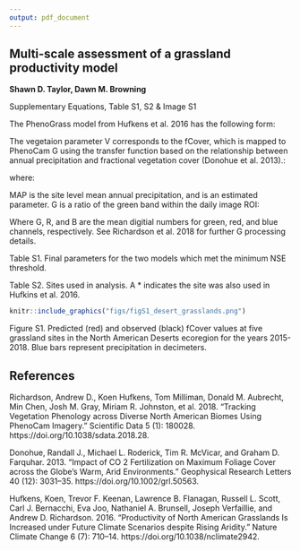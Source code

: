 ```yaml
---
output: pdf_document
---
```


## Multi-scale assessment of a grassland productivity model
**Shawn D. Taylor, Dawn M. Browning**

Supplementary Equations, Table S1, S2 & Image S1  

The PhenoGrass model from Hufkens et al. 2016 has the following form:

\begin{equation}
W_{t+1} = W_{t} + P_{t} - (1-V_{t})/(D_{t}/(W_{cap}-{W_p}))^{2}E_{t}-gb_{3}D_{t}V_{t}
\end{equation}

\begin{equation}
V_{t+1} = V_{t} + gS_{t}b_{1}D_{t-L}(1-V_{t}/V_{max})-db_{2}(1-V_{t})V_{t}
\end{equation}

\begin{equation}
D_{t} = max(0,W_{t}-W_{p})
\end{equation}

\begin{equation}
W_{t} = max(0,min(W_{cap},W_{t}))
\end{equation}

\begin{equation}
V_{t} = max(0,min(V_{max},V_{t}))
\end{equation}

\begin{equation}
\left\{\begin{matrix}
D_{t-L} > D_{t-L-1}; & d=0\\ 
D_{t-L} \leq  D_{t-L-1}; & d=1 
\end{matrix}\right.
\end{equation}

\begin{equation}
S_{t} = (TOA_{t} - Phmin)/(Phmax - Phmin)
\end{equation}

\begin{equation}
\left\{\begin{matrix}
S_{t-1} > S_{t}; & d=1  \\
S_{t-1} \leq  S_{t}; & d=0 
\end{matrix}\right.
\end{equation}

\begin{equation}
g = (\frac{T_{max}-T_{m}}{T_{max}-T_{opt}})(\frac{T_{m}}{T_{opt}})^{(\frac{T_{opt}}{T_{max}-T_{opt}})}
\end{equation}

The vegetaion parameter V corresponds to the fCover, which is mapped to PhenoCam G\textsubscript{cc} using the transfer function based on the relationship between annual precipitation and fractional vegetation cover (Donohue et al. 2013).:

\begin{equation}
S_{c} = MAP/(MAP+h)
\end{equation}

where:
\begin{equation}
fCover = G_{cc}*S_{c}
\end{equation}

MAP is the site level mean annual precipitation, and \textit{h} is an estimated parameter. G\textsubscript{cc} is a ratio of the green band within the daily image ROI:

\begin{equation}
G_{cc} = \frac{G_{dn}}{G_{dn}+R_{dn}+B_{dn}}
\end{equation}

Where G\textsubscript{dn}, R\textsubscript{dn}, and B\textsubscript{dn} are the mean digitial numbers for green, red, and blue channels, respectively. See Richardson et al. 2018 for further G\textsubscript{cc} processing details. 

\newpage

\begin{table}[]
\begin{tabular}{lll}
                              & Parameter               & Description                                  \\
\textbf{State Variables}      & W                       & Soil Water Content (mm)                      \\
                             & V                       & Fractional Cover (fCover)                    \\
                             & D                       & Plant available water (mm)                   \\
                             & g                       & Plant temperature response function          \\
\textbf{Input Variables}      & P                       & Precipitaiton (mm)                           \\
                             & MAP                     & Mean annual precipitation (mm)                \\
                             & W\textsubscript{cap}    & Soil Field Capacity (mm)                     \\
                             & W\textsubscript{p}      & Soil Wilting Point (mm)                      \\
                             & V\textsubscript{max}    & Maximum vegetation cover (1.0)               \\
                             & E                       & Evapotranspiration (mm)                      \\
                             & T\textsubscript{m}      & Running 15 day mean temperature (C)          \\
                             & TOA                     & Top of atmosphere radiation                  \\
                             & T\textsubscript{max}    & Maximum temperature for growth (45 C)        \\
                             & T\textsubscript{min}    & Minimum temperature for growth (0 C)         \\
\textbf{Estimated Parameters} & b1                      & Vegetation growth parameter                  \\
                             & b2                      & Senescence parameter                         \\
                             & b3                      & Soil water extraction rate                   \\
                             & T\textsubscript{opt}    & Optimal vegetation growth temperature        \\
                             & Phmin                   & Lower bound of optimal daily solar radiation \\
                             & Phmax                   & Upper bound of optimal daily solar radiation \\
                             & L                       & Lag (days)                                    \\
                             & h                       & fCover Transfer function parameter                                           
\end{tabular}
\end{table}

\newpage


\begin{tabular}{l|r|r}
\hline
parameter & Great Plains Grasslands & E. Temperate Forests Grasslands\\
\hline
b1 & 0.0021756 & 0.0143214\\
\hline
b2 & 0.0607134 & 0.0269089\\
\hline
b3 & 0.2630305 & 9.8632117\\
\hline
Phmax & 48.1106340 & 49.6940973\\
\hline
Phmin & 25.5471298 & 33.1345876\\
\hline
Topt & 29.7376494 & 35.6335041\\
\hline
L & 3.0685254 & 3.1769617\\
\hline
h & 10.3601586 & 949.5914722\\
\hline
\end{tabular}
Table S1. Final parameters for the two models which met the minimum NSE threshold. 


\newpage

Table S2. Sites used in analysis. A * indicates the site was also used in Hufkins et al. 2016.
\begin{table}
\small
\begin{tabular}{l|r|r|l|r|l|l|r|l}
\hline
name & lat & lon & vegetation & roi\_id & first\_date & last\_date & site\_years & ecoregion\\
\hline
ahwahnee & 37.75 & -119.58 & GR & 3000 & 2015-07-28 & 2020-03-05 & 4.6 & NWForests\\
\hline
archboldavir & 27.18 & -81.22 & AG & 1000 & 2016-11-18 & 2020-03-05 & 3.1 & ETempForests\\
\hline
archboldavirx & 27.17 & -81.22 & AG & 1000 & 2016-05-16 & 2020-03-05 & 3.6 & ETempForests\\
\hline
archboldpnot & 27.19 & -81.20 & AG & 1000 & 2016-05-13 & 2020-03-05 & 3.6 & ETempForests\\
\hline
archboldpnotx & 27.18 & -81.20 & AG & 1000 & 2016-05-16 & 2020-03-05 & 3.6 & ETempForests\\
\hline
arsgacp1 & 31.51 & -83.62 & AG & 1000 & 2016-05-10 & 2020-03-05 & 3.8 & ETempForests\\
\hline
arsmnswanlake1 & 45.68 & -95.80 & AG & 1000 & 2015-10-02 & 2020-03-05 & 4.4 & GrPlains\\
\hline
bullshoals & 36.56 & -93.07 & GR & 1000 & 2013-11-19 & 2020-03-05 & 5.8 & ETempForests\\
\hline
burnssagebrush & 43.47 & -119.69 & SH & 1000 & 2012-10-13 & 2020-03-05 & 7.3 & NADeserts\\
\hline
butte* & 45.95 & -112.48 & GR & 1000 & 2009-01-11 & 2020-03-05 & 10.7 & NWForests\\
\hline
cperagm & 40.84 & -104.77 & AG & 1000 & 2016-05-19 & 2020-03-05 & 3.8 & GrPlains\\
\hline
cperagm & 40.84 & -104.77 & GR & 1000 & 2016-05-19 & 2020-03-05 & 3.8 & GrPlains\\
\hline
cpertgm & 40.83 & -104.76 & GR & 1000 & 2016-05-04 & 2020-03-05 & 3.8 & GrPlains\\
\hline
cperuvb & 40.81 & -104.76 & GR & 1000 & 2015-07-16 & 2020-03-05 & 4.7 & GrPlains\\
\hline
gatesofthemountains & 46.83 & -111.71 & GR & 2000 & 2011-08-12 & 2019-02-01 & 7.1 & NWForests\\
\hline
glacier & 48.50 & -113.99 & GR & 1000 & 2009-02-07 & 2020-03-05 & 11.0 & NWForests\\
\hline
goodwater & 39.23 & -92.12 & AG & 1001 & 2015-09-26 & 2020-03-05 & 4.5 & GrPlains\\
\hline
grandteton & 43.92 & -110.58 & SH & 1000 & 2015-07-28 & 2020-02-04 & 3.5 & NWForests\\
\hline
harvardfarmnorth & 42.52 & -72.18 & AG & 1000 & 2015-11-07 & 2020-03-05 & 4.3 & NForest\\
\hline
harvardfarmsouth & 42.52 & -72.18 & AG & 1000 & 2015-11-07 & 2020-03-05 & 4.3 & NForest\\
\hline
harvardgarden & 42.53 & -72.19 & AG & 1000 & 2016-06-12 & 2020-03-05 & 3.7 & NForest\\
\hline
hawbeckereddy & 40.66 & -77.85 & AG & 1000 & 2015-09-23 & 2019-05-14 & 3.4 & ETempForests\\
\hline
humnokericea & 34.59 & -91.75 & AG & 1000 & 2015-06-25 & 2020-03-05 & 4.2 & ETempForests\\
\hline
humnokericec & 34.59 & -91.75 & AG & 1000 & 2015-06-25 & 2020-03-05 & 4.5 & ETempForests\\
\hline
ibp* & 32.59 & -106.85 & GR & 1000 & 2014-02-16 & 2020-03-05 & 6.0 & NADeserts\\
\hline
ibp* & 32.59 & -106.85 & SH & 1001 & 2014-02-16 & 2020-03-02 & 6.0 & NADeserts\\
\hline
jasperridge* & 37.40 & -122.22 & GR & 1000 & 2012-03-08 & 2017-03-09 & 5.0 & MWCoastForests\\
\hline
jerbajada & 32.58 & -106.63 & SH & 1000 & 2014-04-20 & 2020-03-05 & 5.9 & NADeserts\\
\hline
jernort & 32.62 & -106.79 & SH & 2000 & 2016-10-28 & 2020-03-05 & 3.3 & NADeserts\\
\hline
jersand & 32.52 & -106.80 & SH & 1000 & 2014-02-28 & 2020-03-05 & 6.0 & NADeserts\\
\hline
kansas* & 39.06 & -95.19 & GR & 1000 & 2012-12-03 & 2019-12-31 & 6.7 & GrPlains\\
\hline
kaweah & 36.44 & -118.91 & SH & 1000 & 2011-07-13 & 2019-09-20 & 8.2 & MedCA\\
\hline
kelloggcorn & 42.44 & -85.32 & AG & 1000 & 2014-05-23 & 2019-10-05 & 4.9 & ETempForests\\
\hline
\end{tabular}
\end{table}


\begin{table}
\small
\begin{tabular}{l|r|r|l|r|l|l|r|l}
\hline
name & lat & lon & vegetation & roi id & first date & last date & site years & ecoregion\\
\hline
kelloggcorn2 & 42.40 & -85.38 & AG & 1000 & 2015-07-16 & 2019-04-11 & 3.2 & ETempForests\\
\hline
kelloggcorn3 & 42.40 & -85.37 & AG & 1000 & 2015-07-16 & 2020-03-05 & 3.7 & ETempForests\\
\hline
kelloggcornsoy2 & 42.40 & -85.37 & AG & 1000 & 2015-07-16 & 2020-03-05 & 3.7 & ETempForests\\
\hline
kelloggmiscanthus & 42.40 & -85.38 & AG & 1000 & 2015-07-16 & 2020-03-05 & 3.7 & ETempForests\\
\hline
kelloggoldfield & 42.40 & -85.37 & AG & 1000 & 2015-07-16 & 2020-03-05 & 4.2 & ETempForests\\
\hline
kendall* & 31.74 & -109.94 & GR & 1000 & 2012-07-06 & 2020-03-05 & 7.6 & SouthAridHighliands\\
\hline
kendall* & 31.74 & -109.94 & SH & 1000 & 2012-08-08 & 2019-11-07 & 7.2 & SouthAridHighliands\\
\hline
konza* & 39.08 & -96.56 & GR & 1000 & 2012-03-17 & 2019-12-19 & 6.2 & GrPlains\\
\hline
lethbridge* & 49.71 & -112.94 & GR & 1000 & 2011-12-07 & 2020-03-05 & 8.3 & GrPlains\\
\hline
luckyhills & 31.74 & -110.05 & SH & 2000 & 2015-01-26 & 2018-06-04 & 3.4 & SouthAridHighliands\\
\hline
mandanh5 & 46.78 & -100.95 & AG & 1000 & 2015-09-17 & 2020-03-05 & 4.5 & GrPlains\\
\hline
mandani2 & 46.76 & -100.93 & AG & 1000 & 2016-04-22 & 2020-03-05 & 3.7 & GrPlains\\
\hline
manilacotton & 35.89 & -90.14 & AG & 1000 & 2016-06-21 & 2020-03-05 & 3.6 & ETempForests\\
\hline
marena* & 36.06 & -97.21 & GR & 1000 & 2012-06-12 & 2018-06-19 & 5.8 & GrPlains\\
\hline
mead1 & 41.17 & -96.48 & AG & 1000 & 2016-07-12 & 2020-03-05 & 3.7 & GrPlains\\
\hline
mead2 & 41.16 & -96.47 & AG & 1000 & 2016-07-12 & 2020-03-05 & 3.6 & GrPlains\\
\hline
mead3 & 41.18 & -96.44 & AG & 1000 & 2016-07-12 & 2020-03-05 & 3.7 & GrPlains\\
\hline
meadpasture & 41.14 & -96.46 & AG & 1000 & 2016-07-15 & 2020-03-05 & 3.7 & GrPlains\\
\hline
monture* & 47.02 & -113.13 & GR & 2000 & 2010-11-04 & 2019-02-01 & 8.0 & NWForests\\
\hline
mtrobson & 53.03 & -119.20 & GR & 1000 & 2015-02-16 & 2020-03-05 & 4.8 & NWForests\\
\hline
nationalelkrefuge & 43.49 & -110.74 & GR & 1000 & 2015-08-12 & 2020-03-05 & 4.5 & NWForests\\
\hline
NEON.D03.DSNY. & 28.13 & -81.44 & GR & 1000 & 2016-12-15 & 2020-03-05 & 3.2 & ETempForests\\
\hline
NEON.D06.KONA. & 39.11 & -96.61 & AG & 1000 & 2016-05-07 & 2020-03-05 & 3.7 & GrPlains\\
\hline
NEON.D06.KONZ. & 39.10 & -96.56 & GR & 1000 & 2017-02-25 & 2020-03-05 & 3.0 & GrPlains\\
\hline
NEON.D09.WOOD. & 47.13 & -99.24 & GR & 1000 & 2016-12-18 & 2020-03-05 & 3.2 & GrPlains\\
\hline
NEON.D10.ARIK. & 39.76 & -102.45 & GR & 1000 & 2016-12-18 & 2020-03-05 & 3.1 & GrPlains\\
\hline
NEON.D10.CPER. & 40.82 & -104.75 & GR & 1000 & 2016-06-30 & 2020-03-05 & 3.7 & GrPlains\\
\hline
NEON.D10.STER. & 40.46 & -103.03 & AG & 1000 & 2016-12-18 & 2020-03-05 & 3.2 & GrPlains\\
\hline
NEON.D11.OAES. & 35.41 & -99.06 & GR & 1000 & 2017-02-28 & 2020-03-05 & 3.0 & GrPlains\\
\hline
NEON.D13.MOAB. & 38.25 & -109.39 & GR & 1000 & 2017-02-25 & 2020-03-05 & 3.0 & NADeserts\\
\hline
NEON.D14.JORN. & 32.59 & -106.84 & GR & 1000 & 2017-02-25 & 2020-03-05 & 3.0 & NADeserts\\
\hline
NEON.D14.SRER. & 31.91 & -110.84 & SH & 1000 & 2017-02-25 & 2020-03-05 & 3.0 & NADeserts\\
\hline
NEON.D15.ONAQ. & 40.18 & -112.45 & GR & 1000 & 2016-12-18 & 2020-03-05 & 3.2 & NADeserts\\
\hline
NEON.D15.ONAQ. & 40.18 & -112.45 & SH & 1001 & 2016-12-18 & 2020-03-05 & 3.2 & NADeserts\\
\hline
oakville & 47.90 & -97.32 & GR & 1000 & 2014-08-06 & 2020-03-05 & 4.6 & GrPlains\\
\hline
\end{tabular}
\end{table}

\begin{table}
\small
\begin{tabular}{l|r|r|l|r|l|l|r|l}
\hline
name & lat & lon & vegetation & roi id & first date & last date & site years & ecoregion\\
\hline
rosemountnprs & 44.68 & -93.07 & AG & 1000 & 2015-10-29 & 2020-03-05 & 4.3 & GrPlains\\
\hline
sevilletagrass & 34.36 & -106.70 & GR & 1000 & 2014-11-07 & 2020-03-05 & 5.1 & NADeserts\\
\hline
sevilletashrub & 34.33 & -106.74 & SH & 1000 & 2014-10-29 & 2020-03-05 & 5.0 & NADeserts\\
\hline
silverton & 45.00 & -122.69 & AG & 1000 & 2013-07-22 & 2020-02-10 & 5.9 & NWForests\\
\hline
smokypurchase & 35.59 & -83.07 & GR & 2000 & 2016-01-02 & 2020-03-05 & 4.0 & ETempForests\\
\hline
southerngreatplains & 36.61 & -97.49 & AG & 1000 & 2012-05-16 & 2020-03-05 & 7.5 & GrPlains\\
\hline
spruceT6P16E & 47.51 & -93.45 & SH & 1000 & 2015-08-24 & 2020-03-05 & 4.6 & NForest\\
\hline
stjones & 39.09 & -75.44 & GR & 1000 & 2015-09-20 & 2020-03-05 & 4.4 & ETempForests\\
\hline
sweetbriargrass & 37.56 & -79.09 & AG & 1000 & 2016-03-23 & 2020-03-05 & 3.8 & ETempForests\\
\hline
teddy & 46.89 & -103.38 & GR & 1000 & 2010-01-02 & 2019-03-27 & 8.5 & GrPlains\\
\hline
teddy & 46.89 & -103.38 & SH & 1000 & 2003-05-11 & 2019-03-27 & 14.4 & GrPlains\\
\hline
tonzi* & 38.43 & -120.97 & GR & 1000 & 2011-10-26 & 2020-02-13 & 7.3 & MedCA\\
\hline
turkeypointenf02 & 42.66 & -80.56 & AG & 1000 & 2012-05-01 & 2020-03-05 & 7.5 & ETempForests\\
\hline
twitchell & 38.11 & -121.65 & AG & 1000 & 2011-11-16 & 2017-04-05 & 4.0 & MedCA\\
\hline
uiefmaize & 40.06 & -88.20 & AG & 1000 & 2008-11-06 & 2020-03-02 & 11.3 & ETempForests\\
\hline
uiefmiscanthus & 40.06 & -88.20 & AG & 1000 & 2008-11-12 & 2018-04-29 & 9.2 & ETempForests\\
\hline
uiefprairie* & 40.06 & -88.20 & GR & 1000 & 2008-10-22 & 2020-03-02 & 11.3 & ETempForests\\
\hline
uiefswitchgrass & 40.06 & -88.20 & AG & 1000 & 2008-10-22 & 2020-03-02 & 10.6 & ETempForests\\
\hline
usgseros & 43.73 & -96.62 & GR & 1000 & 2014-09-11 & 2017-10-02 & 3.1 & GrPlains\\
\hline
uwmfieldsta & 43.39 & -88.02 & GR & 1000 & 2013-03-15 & 2020-03-05 & 7.0 & ETempForests\\
\hline
vaira* & 38.41 & -120.95 & GR & 1000 & 2011-10-17 & 2020-02-28 & 7.7 & MedCA\\
\hline
\end{tabular}
\end{table}


\newpage
\newpage

```r
knitr::include_graphics("figs/figS1_desert_grasslands.png")
```

Figure S1. Predicted (red) and observed (black) fCover values at five grassland sites in the North American Deserts ecoregion for the years 2015-2018. Blue bars represent precipitation in decimeters.


## References
Richardson, Andrew D., Koen Hufkens, Tom Milliman, Donald M. Aubrecht, Min Chen, Josh M. Gray, Miriam R. Johnston, et al. 2018. “Tracking Vegetation Phenology across Diverse North American Biomes Using PhenoCam Imagery.” Scientific Data 5 (1): 180028. https://doi.org/10.1038/sdata.2018.28.  

Donohue, Randall J., Michael L. Roderick, Tim R. McVicar, and Graham D. Farquhar. 2013. “Impact of CO 2 Fertilization on Maximum Foliage Cover across the Globe’s Warm, Arid Environments.” Geophysical Research Letters 40 (12): 3031–35. https://doi.org/10.1002/grl.50563.  

Hufkens, Koen, Trevor F. Keenan, Lawrence B. Flanagan, Russell L. Scott, Carl J. Bernacchi, Eva Joo, Nathaniel A. Brunsell, Joseph Verfaillie, and Andrew D. Richardson. 2016. “Productivity of North American Grasslands Is Increased under Future Climate Scenarios despite Rising Aridity.” Nature Climate Change 6 (7): 710–14. https://doi.org/10.1038/nclimate2942.  
